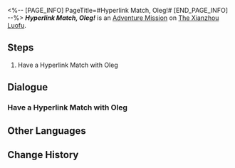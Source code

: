 <%-- [PAGE_INFO]
PageTitle=#Hyperlink Match, Oleg!#
[END_PAGE_INFO] --%>
{{Stub|Dialogue.}}
{{Mission Infobox
|id            = 8014124
|title         = 
|image         = <!--Mission Hyperlink Match, Oleg!.png-->
|type          = Adventure
|event_name    = 
|chapter       = 
|requirements  = [[Adventure Mission]] ''[[Embark! Corridor of Fading Echoes!]]'' completed
|summary       = <!--official mission summary from Fate's Atlas-->
|characters    = Qingque; Trailblazer
|startLocation = [[The Xianzhou Luofu]] - [[Exalting Sanctum]]
|world         = The Xianzhou Luofu
|area          = Exalting Sanctum
|prev          = Embark! Corridor of Fading Echoes!
|next          = 
|rewards       = 
}}
'''''Hyperlink Match, Oleg!''''' is an [[Adventure Mission]] on [[The Xianzhou Luofu]].

==Steps==
# Have a Hyperlink Match with Oleg

<!--
==Gameplay Notes==

--><!--
==Trial Character==

-->
==Dialogue==
{{Stub Dialogue}}
===Have a Hyperlink Match with Oleg===
{{Mission Description|type=adventure|location=Exalting Sanctum|The core gameplay loop behind Aetherium Wars is "dueling." Challenge different players and show your true strength!}}
{{Dialogue Start}}
:{{tx}}
{{Dialogue End}}

==Other Languages==
{{Other Languages
|en   = Hyperlink Match, Oleg!
|zhs  = 超链接对决！奥列格
|zht  = 超連結對決！奧列格
|ja   = ハイパーリンクバトル！オレグ
|ko   = 하이퍼링크 대결! 올레그
|es   = Enfrentamiento de hipervínculos: Oleg
|fr   = Combat hyperlink&nbsp;: Oleg&nbsp;!
|ru   = Матч! Олег!
|th   = ประลองไฮเปอร์ลิงก์กับ Oleg!
|vi   = Quyết Đấu Siêu Liên Kết! Oleg
|de   = Hyperlinkmatch, Oleg!
|id   = Duel Hyperlink, Oleg!
|pt   = Batalha de Hyperlink, Oleg!
}}

==Change History==
{{Change History|1.4}}
